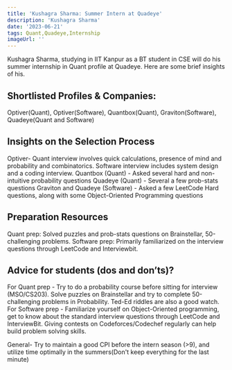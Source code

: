 ---
title: 'Kushagra Sharma: Summer Intern at Quadeye'
description: 'Kushagra Sharma'
date: '2023-06-21'
tags: Quant,Quadeye,Internship
imageUrl: ''
---

Kushagra Sharma, studying in IIT Kanpur as a BT student in CSE will do
his summer internship in Quant profile at Quadeye. Here are some brief
insights of his.

## Shortlisted Profiles & Companies:
Optiver(Quant), Optiver(Software), Quantbox(Quant), Graviton(Software), Quadeye(Quant and Software)

## Insights on the Selection Process
Optiver- Quant interview involves quick calculations, presence of mind and probability and combinatorics. Software interview includes system design and a coding interview.
Quantbox (Quant) - Asked several hard and non-intuitive probability questions
Quadeye (Quant) - Several a few prob-stats questions
Graviton and Quadeye (Software) - Asked a few LeetCode Hard questions, along with some Object-Oriented Programming questions

##  Preparation Resources
Quant prep: Solved puzzles and prob-stats questions on Brainstellar, 50-challenging problems.
Software prep: Primarily familiarized on the interview questions through LeetCode and Interviewbit. 

## Advice for students (dos and don’ts)? 
For Quant prep - Try to do a probability course before sitting for interview (MSO/CS203). Solve puzzles on Brainstellar and try to complete 50-challenging problems in Probability. Ted-Ed riddles are also a good watch.
For Software prep - Familiarize yourself on Object-Oriented programming, get to know about the standard interview questions through LeetCode and InterviewBit. Giving contests on Codeforces/Codechef regularly can help build problem solving skills.

General- Try to maintain a good CPI before the intern season (>9), and utilize time optimally in the summers(Don't keep everything for the last minute)

